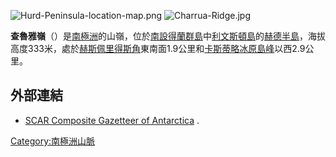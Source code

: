 [[Image:Hurd-Peninsula-location-map.png|thumb]]
[[Image:Charrua-Ridge.jpg|thumb]]

{{coord|62|39|23|S|60|20|54|W|display=title}}

'''查魯雅嶺'''（{{lang-en|Charrúa Ridge}}）是[[南極洲|南極洲]]的山嶺，位於[[南設得蘭群島|南設得蘭群島]]中[[利文斯頓島|利文斯頓島]]的[[赫德半島|赫德半島]]，海拔高度333米，處於[[赫斯佩里得斯角|赫斯佩里得斯角]]東南面1.9公里和[[卡斯蒂略冰原島峰|卡斯蒂略冰原島峰]]以西2.9公里。

==外部連結==
* [http://data.aad.gov.au/aadc/gaz/scar/ SCAR Composite Gazetteer of Antarctica] {{WebCite|url=https://www.webcitation.org/5ug2CfC7m?url=http://data.aad.gov.au/aadc/gaz/scar/ |date=20101202140255 |dateformat=iso }}.

{{Antarctica-geo-stub}}
[[Category:南極洲山脈|Category:南極洲山脈]]